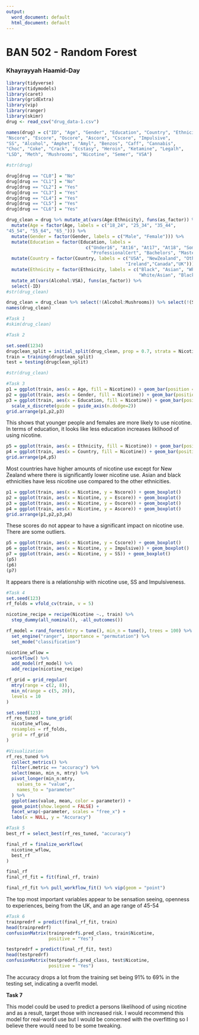 ---
output:
  word_document: default
  html_document: default
---
# BAN 502 - Random Forest

### Khayrayyah Haamid-Day

```{r include=FALSE}
library(tidyverse)
library(tidymodels)
library(caret)
library(gridExtra)
library(vip)
library(ranger)
library(skimr)
drug <- read_csv("drug_data-1.csv")
```
```{r}
names(drug) = c("ID", "Age", "Gender", "Education", "Country", "Ethnicity",
"Nscore", "Escore", "Oscore", "Ascore", "Cscore", "Impulsive",
"SS", "Alcohol", "Amphet", "Amyl", "Benzos", "Caff", "Cannabis",
"Choc", "Coke", "Crack", "Ecstasy", "Heroin", "Ketamine", "Legalh",
"LSD", "Meth", "Mushrooms", "Nicotine", "Semer", "VSA")

#str(drug)

drug[drug == "CL0"] = "No"
drug[drug == "CL1"] = "No"
drug[drug == "CL2"] = "Yes"
drug[drug == "CL3"] = "Yes"
drug[drug == "CL4"] = "Yes"
drug[drug == "CL5"] = "Yes"
drug[drug == "CL6"] = "Yes"

drug_clean = drug %>% mutate_at(vars(Age:Ethnicity), funs(as_factor)) %>%
  mutate(Age = factor(Age, labels = c("18_24", "25_34", "35_44",
"45_54", "55_64", "65_"))) %>%
  mutate(Gender = factor(Gender, labels = c("Male", "Female"))) %>%
  mutate(Education = factor(Education, labels =
                              c("Under16", "At16", "At17", "At18", "SomeCollege",
                                "ProfessionalCert", "Bachelors", "Masters", "Doctorate"))) %>%
  mutate(Country = factor(Country, labels = c("USA", "NewZealand", "Other", "Australia",
                                             "Ireland","Canada","UK"))) %>%
  mutate(Ethnicity = factor(Ethnicity, labels = c("Black", "Asian", "White", "White/Black", "Other",
                                                  "White/Asian", "Black/Asian"))) %>%
  mutate_at(vars(Alcohol:VSA), funs(as_factor)) %>%
  select(-ID)
#str(drug_clean)

drug_clean = drug_clean %>% select(!(Alcohol:Mushrooms)) %>% select(!(Semer:VSA))
names(drug_clean)
```

```{r}
#Task 1
#skim(drug_clean)

#Task 2

set.seed(1234)
drugclean_split = initial_split(drug_clean, prop = 0.7, strata = Nicotine)
train = training(drugclean_split)
test = testing(drugclean_split)

#str(drug_clean)
```

```{r}
#Task 3
p1 = ggplot(train, aes(x = Age, fill = Nicotine)) + geom_bar(position = "fill") 
p2 = ggplot(train, aes(x = Gender, fill = Nicotine)) + geom_bar(position = "fill") 
p3 = ggplot(train, aes(x = Education, fill = Nicotine)) + geom_bar(position = "fill") +
  scale_x_discrete(guide = guide_axis(n.dodge=2))
grid.arrange(p1,p2,p3)
```

This shows that younger people and females are more likely to use nicotine. In terms of education, it looks like less education increases liklihood of using nicotine.

```{r}
p5 = ggplot(train, aes(x = Ethnicity, fill = Nicotine)) + geom_bar(position = "fill")
p4 = ggplot(train, aes(x = Country, fill = Nicotine)) + geom_bar(position = "fill")
grid.arrange(p4,p5)
```

Most countries have higher amounts of nicotine use except for New Zealand where there is significantly lower nicotine use. Asian and black ethnicities have less nicotine use compared to the other ethnicities.

```{r}
p1 = ggplot(train, aes(x = Nicotine, y = Nscore)) + geom_boxplot()
p2 = ggplot(train, aes(x = Nicotine, y = Escore)) + geom_boxplot()
p3 = ggplot(train, aes(x = Nicotine, y = Oscore)) + geom_boxplot()
p4 = ggplot(train, aes(x = Nicotine, y = Ascore)) + geom_boxplot()
grid.arrange(p1,p2,p3,p4)
```

These scores do not appear to have a significant impact on nicotine use. There are some outliers. 

```{r}
p5 = ggplot(train, aes(x = Nicotine, y = Cscore)) + geom_boxplot()
p6 = ggplot(train, aes(x = Nicotine, y = Impulsive)) + geom_boxplot()
p7 = ggplot(train, aes(x = Nicotine, y = SS)) + geom_boxplot()
(p5)
(p6)
(p7)
```

It appears there is a relationship with nicotine use, SS and Impulsiveness. 

```{r}
#Task 4 
set.seed(123)
rf_folds = vfold_cv(train, v = 5)

nicotine_recipe = recipe(Nicotine ~., train) %>%
  step_dummy(all_nominal(), -all_outcomes())

rf_model = rand_forest(mtry = tune(), min_n = tune(), trees = 100) %>% 
  set_engine("ranger", importance = "permutation") %>%
  set_mode("classification")

nicotine_wflow = 
  workflow() %>% 
  add_model(rf_model) %>% 
  add_recipe(nicotine_recipe)

rf_grid = grid_regular(
  mtry(range = c(2, 8)), 
  min_n(range = c(5, 20)), 
  levels = 10
)

set.seed(123)
rf_res_tuned = tune_grid(
  nicotine_wflow,
  resamples = rf_folds,
  grid = rf_grid 
)
```
```{r}
#Visualization
rf_res_tuned %>%
  collect_metrics() %>%
  filter(.metric == "accuracy") %>%
  select(mean, min_n, mtry) %>%
  pivot_longer(min_n:mtry,
    values_to = "value",
    names_to = "parameter"
  ) %>%
  ggplot(aes(value, mean, color = parameter)) +
  geom_point(show.legend = FALSE) +
  facet_wrap(~parameter, scales = "free_x") +
  labs(x = NULL, y = "Accuracy")
```

```{r}
#Task 5 
best_rf = select_best(rf_res_tuned, "accuracy")

final_rf = finalize_workflow(
  nicotine_wflow,
  best_rf
)

final_rf
final_rf_fit = fit(final_rf, train)

final_rf_fit %>% pull_workflow_fit() %>% vip(geom = "point")
```

The top most important variables appear to be sensation seeing, openness to experiences, being from the UK, and an age range of 45-54

```{r}
#Task 6
trainpredrf = predict(final_rf_fit, train)
head(trainpredrf)
confusionMatrix(trainpredrf$.pred_class, train$Nicotine, 
                positive = "Yes")
```
```{r}
testpredrf = predict(final_rf_fit, test)
head(testpredrf)
confusionMatrix(testpredrf$.pred_class, test$Nicotine, 
                positive = "Yes")
```

The accuracy drops a lot from the training set being 91% to 69% in the testing set, indicating a overfit model. 

**Task 7 **

This model could be used to predict a persons likelihood of using nicotine and as a result, target those with increased risk. I would recommend this model for real-world use but I would be concerned with the overfitting so I believe there would need to be some tweaking.